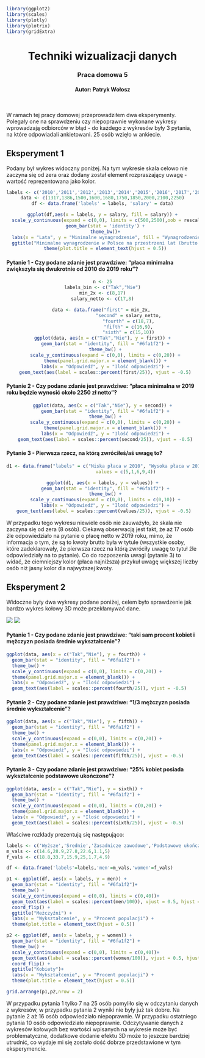 ```R
library(ggplot2)
library(scales)
library(plotly)
library(plotrix)
library(gridExtra)
```
<center>
<h1>Techniki wizualizacji danych</h1>
<h3>Praca domowa 5</h3>
<h4>Autor: Patryk Wołosz</h4>
</center><br/>
</center>

W ramach tej pracy domowej przeprowadziłem dwa eksperymenty. Polegały one na sprawdzeniu czy niepoprawnie wykonane wykresy wprowadzają odbiorców w błąd - do każdego z wykresów były 3 pytania, na które odpowiadali ankietowani. 25 osób wzięło w ankiecie.

## Eksperyment 1

Podany był wykres widoczny poniżej. Na tym wykresie skala celowo nie zaczyna się od zera oraz dodany został element rozpraszający uwagę - wartość reprezentowana jako kolor.
<center>
```R
labels <- c('2010','2011','2012','2013','2014','2015','2016','2017','2018','2019')
data <- c(1317,1386,1500,1600,1680,1750,1850,2000,2100,2250)
df <- data.frame('labels' = labels, 'salary' = data)

ggplot(df,aes(x = labels, y = salary, fill = salary)) +
  scale_y_continuous(expand = c(0,0), limits = c(500,2500),oob = rescale_none)+
  geom_bar(stat = 'identity') +
  theme_bw()+
  labs(x = "Lata", y = "Minimalne wynagrodzenie", fill = "Wynagrodzenie") +
  ggtitle("Minimalne wynagrodzenie w Polsce na przestrzeni lat (brutto PLN)") +
  theme(plot.title = element_text(hjust = 0.5))
```
</center>

#### Pytanie 1 - Czy podane zdanie jest prawdziwe: "płaca minimalna zwiększyła się dwukrotnie od 2010 do 2019 roku"?
<center>
```R
n <- 25
labels_bin <- c("Tak","Nie")
min_2x <- c(8,17)
salary_netto <- c(17,8)

data <- data.frame("first" = min_2x, 
                   "second" = salary_netto,
                   "fourth" = c(18,7),
                   "fifth" = c(16,9),
                   "sixth" = c(15,10))
ggplot(data, aes(x = c("Tak","Nie"), y = first)) +
  geom_bar(stat = "identity", fill = "#6fa1f2") +
  theme_bw() +
  scale_y_continuous(expand = c(0,0), limits = c(0,20)) +
  theme(panel.grid.major.x = element_blank()) +
  labs(x = "Odpowiedź", y = "Ilość odpowiedzi") +
  geom_text(aes(label = scales::percent(first/25)), vjust = -0.5)
```
</center>

#### Pytanie 2 - Czy podane zdanie jest prawdziwe: "płaca minimalna w 2019 roku będzie wynosić około 2250 zł netto"?
<center>
```R
ggplot(data, aes(x = c("Tak","Nie"), y = second)) +
  geom_bar(stat = "identity", fill = "#6fa1f2") +
  theme_bw() +
  scale_y_continuous(expand = c(0,0), limits = c(0,20)) +
  theme(panel.grid.major.x = element_blank()) +
  labs(x = "Odpowiedź", y = "Ilość odpowiedzi") +
  geom_text(aes(label = scales::percent(second/25)), vjust = -0.5)
```
</center>

#### Pytanie 3 - Pierwsza rzecz, na którą zwróciłeś/aś uwagę to?

<center>
```R
d1 <- data.frame("labels" = c("Niska płaca w 2010", "Wysoka płaca w 2019","Tytuł","Opis osi","Inne"),
                 values = c(5,1,6,9,4))

ggplot(d1, aes(x = labels, y = values)) +
  geom_bar(stat = "identity", fill = "#6fa1f2") +
  theme_bw() +
  scale_y_continuous(expand = c(0,0), limits = c(0,10)) +
  labs(x = "Odpowiedź", y = "Ilość odpowiedzi") +
  geom_text(aes(label = scales::percent(values/25)), vjust = -0.5) 
```
</center>

W przypadku tego wykresu niewiele osób nie zauważyło, że skala nie zaczyna się od zera (8 osób). Ciekawą obserwacją jest fakt, że aż 17 osób źle odpowiedziało na pytanie o płacę netto w 2019 roku, mimo, że informacja o tym, że są to kwoty brutto była w tytule (wszystkie osoby, które zadeklarowały, że pierwsza rzecz na którą zwróciły uwagę to tytuł źle odpowiedziały na to pytanie). Co do rozposzenia uwagi (pytanie 3) to widać, że ciemniejszy kolor (płaca najniższa) przykuł uwagę większej liczby osób niż jasny kolor dla najwyższej kwoty.

## Eksperyment 2

Widoczne były dwa wykresy podane poniżej, celem było sprawdzenie jak bardzo wykres kołowy 3D może przekłamywać dane.

<img src="./Rplot03.png"/>
<img src="./Rplot04.png"/>

#### Pytanie 1 - Czy podane zdanie jest prawdziwe: "taki sam procent kobiet i mężczyzn posiada średnie wykształcenie"?

```R
ggplot(data, aes(x = c("Tak","Nie"), y = fourth)) +
  geom_bar(stat = "identity", fill = "#6fa1f2") +
  theme_bw() +
  scale_y_continuous(expand = c(0,0), limits = c(0,20)) +
  theme(panel.grid.major.x = element_blank()) +
  labs(x = "Odpowiedź", y = "Ilość odpowiedzi") +
  geom_text(aes(label = scales::percent(fourth/25)), vjust = -0.5)

```

#### Pytanie 2 - Czy podane zdanie jest prawdziwe: "1/3 mężczyzn posiada średnie wykształcenie"?

```R
ggplot(data, aes(x = c("Tak","Nie"), y = fifth)) +
  geom_bar(stat = "identity", fill = "#6fa1f2") +
  theme_bw() +
  scale_y_continuous(expand = c(0,0), limits = c(0,20)) +
  theme(panel.grid.major.x = element_blank()) +
  labs(x = "Odpowiedź", y = "Ilość odpowiedzi") +
  geom_text(aes(label = scales::percent(fifth/25)), vjust = -0.5)
```

#### Pytanie 3 - Czy podane zdanie jest prawdziwe: "25% kobiet posiada wykształcenie podstawowe ukończone"?

```R
ggplot(data, aes(x = c("Tak","Nie"), y = sixth)) +
  geom_bar(stat = "identity", fill = "#6fa1f2") +
  theme_bw() +
  scale_y_continuous(expand = c(0,0), limits = c(0,20)) +
  theme(panel.grid.major.x = element_blank()) +
  labs(x = "Odpowiedź", y = "Ilość odpowiedzi") +
  geom_text(aes(label = scales::percent(sixth/25)), vjust = -0.5)
```

Właściwe rozkłady prezentują się następująco:

```R
labels <- c('Wyższe','Średnie','Zasadnicze zawodowe','Podstawowe ukończone','Podstawowe nieukończone', 'Brak odpowiedzi')
m_vals <- c(14.6,28.9,27.8,22.6,1.1,5)
f_vals <- c(18.8,33.7,15.9,25,1.7,4.9)

df <- data.frame('labels'=labels,'men'=m_vals,'women'=f_vals)

p1 <- ggplot(df, aes(x = labels, y = men)) +
  geom_bar(stat = "identity", fill = "#6fa1f2")+
  theme_bw() +
  scale_y_continuous(expand = c(0,0), limits = c(0,40))+
  geom_text(aes(label = scales::percent(men/100)), vjust = 0.5, hjust = -0.5) +
  coord_flip() +
  ggtitle("Meżczyźni") +
  labs(x = "Wykształcenie", y = "Procent populacji") +
  theme(plot.title = element_text(hjust = 0.5))

p2 <- ggplot(df, aes(x = labels, y = women)) +
  geom_bar(stat = "identity", fill = "#6fa1f2") +
  theme_bw() +
  scale_y_continuous(expand = c(0,0), limits = c(0,40))+
  geom_text(aes(label = scales::percent(women/100)), vjust = 0.5, hjust = -0.5) +
  coord_flip() +
  ggtitle("Kobiety")+
  labs(x = "Wykształcenie", y = "Procent populacji") +
  theme(plot.title = element_text(hjust = 0.5))

grid.arrange(p1,p2,nrow = 2)


```

W przypadku pytania 1 tylko 7 na 25 osób pomyliło się w odczytaniu danych z wykresów, w przypadku pytania 2 wyniki nie były już tak dobre. Na pytanie 2 aż 16 osób odpowiedziało niepoprawnie. W przypadku ostatniego pytania 10 osób odpowiedziało niepoprawnie. Odczytywanie danych z wykresów kołowych bez wartości wpisanych na wykresie może być problematyczne, dodatkowe dodanie efektu 3D może to jeszcze bardziej utrudnić, co wydaje mi się zostało dość dobrze przedstawione w tym eksperymencie.